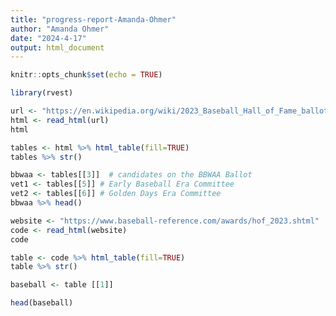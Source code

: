 ```yaml
---
title: "progress-report-Amanda-Ohmer"
author: "Amanda Ohmer"
date: "2024-4-17"
output: html_document
---
```


```r
knitr::opts_chunk$set(echo = TRUE)
```


```r
library(rvest)
```

```r
url <- "https://en.wikipedia.org/wiki/2023_Baseball_Hall_of_Fame_balloting"
html <- read_html(url)
html
```

```r
tables <- html %>% html_table(fill=TRUE)
tables %>% str()
```

```r
bbwaa <- tables[[3]]  # candidates on the BBWAA Ballot
vet1 <- tables[[5]] # Early Baseball Era Committee
vet2 <- tables[[6]] # Golden Days Era Committee
bbwaa %>% head()
```











```r
website <- "https://www.baseball-reference.com/awards/hof_2023.shtml"
code <- read_html(website)
code
```

```r
table <- code %>% html_table(fill=TRUE)
table %>% str()
```

```r
baseball <- table [[1]]
```

```r
head(baseball)
```

